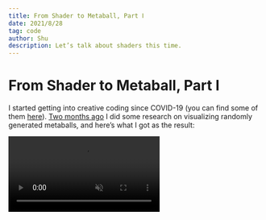 ```yaml
---
title: From Shader to Metaball, Part Ⅰ
date: 2021/8/28
tag: code
author: Shu
description: Let’s talk about shaders this time.
---
```



<Head>
  <meta name="twitter:card" content="summary_large_image" />
  <meta
    name="twitter:image"
    content="https://shud.in/images/card-metaballs1.png"
  />
  <meta name="og:title" content="From Shader to Metaball, Part Ⅰ" />
  <meta name="og:image" content="https://shud.in/images/card-metaballs1.png" />
</Head>

# From Shader to Metaball, Part Ⅰ

I started getting into creative coding since COVID-19 (you can find some of them [here](https://works.shud.in/creative-coding)). [Two months ago](https://twitter.com/shuding_/status/1414325136375877642) I did some research on visualizing randomly generated metaballs, and here’s what I got as the result:

<video src="/images/metaballs.mp4" autoPlay muted loop playsInline />

I also deployed it to [metaballs.vercel.app](https://metaballs.vercel.app), so you can play around with it.

In the meantime a lot of people have reached out to me about the tech details, and I think it might be fun to write about it. So in my following blog posts I’ll share how you can create the same thing, without too much knowledge about computer graphics.

In this first part let’s talk about _shaders_.

## Shaders

What are shaders? You probably already knew the **[tixy.land](https://tixy.land)** website created by [@aemkei](https://twitter.com/aemkei/status/1323399877611708416). From Martin’s own words:

> Control the size and color of a 16x16 dot matrix with a single JavaScript function.

The `tixy` function, is _almost_ a fragment shader. **It takes the coordinates of a screen pixel and returns the corresponding color of that pixel**. In short, it’s a “`(x, y) => color`” function.

Of course you can also pass other parameters to the shader, such as mouse position, time, window size, etc. But overall this is a simple and powerful concept. Hundreds of beautiful animations were created with it, you can find them from that [Twitter thread](https://twitter.com/aemkei/status/1323399877611708416) (and [here](https://twitter.com/shuding_/status/1324763353533698049) is mine).

### A Simple Example

For example, we have the following _simplified_ shader function that returns the _brightness_ of that coordinate:

```js
// `x` and `y` range from 0 to 1, representing the coordinate of a pixel.
// A number between 0 and 1 is returned, representing the brightness of it.
function myShader(x, y) {
  return x
}
```

Say we’re running this shader function for each pixel of a 9×9 screen, it will return the following values for each pixel:

  const rows = []
  const displaySize = `min(${~~(42 * scale) + "px"}, ${80 / (size + 1)}vw)`
  const negQuarterDisplaySize = `min(${-~~(10.5 * scale) + "px"}, ${
    -20 / (size + 1)
  }vw)`
  for (let i = 0; i < size + 1; i++) {
    const cols = []
    for (let j = 0; j < size + 1; j++) {
      cols.push(
        <div key={j} className="block">
          {fn(j / size, i / size)}
        </div>
      )
    }
    rows.push(cols)
  }
  return (
    <div className="wrapper">
      <div className="screen">
        {header ? (
          <div className="header">
            <div className="coor corner">
              <sub>y</sub>⟍<sup>x</sup>
            </div>
            {rows.map((_, i) => {
              return (
                <div key={`h-${i}`} className="coor">
                  {i}/{size}
                </div>
              )
            })}
          </div>
        ) : null}
        {rows.map((r, i) => {
          return (
            <div key={i} className="row">
              {header ? (
                <div key={`r-${i}`} className="coor">
                  {i}/{size}
                </div>
              ) : null}
              {r.map((c) => {
                return c
              })}
            </div>
          )
        })}
      </div>
      <style jsx>{`
        .wrapper {
          text-align: center;
          padding: 1rem 0.5rem;
          font-feature-settings: "dlig", "kern", "frac", "ss01";
        }
        .screen {
          display: inline-block;
          margin-left: ${negQuarterDisplaySize};
          ${header
            ? ""
            : `border-top: 1px solid #ccc; border-left: 1px solid #ccc;`}
        }
        .row,
        .header {
          display: flex;
          font-size: 0.7rem;
        }
        .row :global(div.block),
        .coor {
          flex: 0 0 ${displaySize};
          width: ${displaySize};
          height: ${displaySize};
          border-right: 1px solid #ccc;
          border-bottom: 1px solid #ccc;
          display: flex;
          place-content: center;
          place-items: center;
          overflow: hidden;
        }
        .row .coor,
        .corner {
          border-bottom: none;
        }
        .header .coor {
          border-right: none;
        }
        .coor {
          color: #aaa;
          font-size: 1rem;
          font-weight: 300;
          font-variation-settings: "wght" 300;
        }
        .corner sup {
          margin-left: -4px;
          font-style: italic;
        }
        .corner sub {
          bottom: -0.5em;
          margin-right: -2px;
          font-style: italic;
        }
        @media screen and (max-width: 440px) {
          .row {
            font-size: 0.6rem;
          }
          .coor {
            font-size: 0.8rem;
          }
        }
      `}</style>
    </div>
  )
}

<DemoScreen size={8} fn={(x, y) => x} />

Since the return number represents the brightness of that pixel, the entire screen will look like this:

<DemoScreen
  size={8}
  fn={(x, y) => {
    const brightness = x * 100 + "%"
    return (
      <div
        style={{
          width: "100%",
          height: "100%",
          backgroundColor: `hsl(0, 0%, ${brightness})`,
        }}
      />
    )
  }}
/>

So, we’ve created a simple gradient shader. Now if we change the shader function to return `(x+y)/2` instead of just `x`, you will get this (think about it!):

<DemoScreen
  size={8}
  fn={(x, y) => {
    const brightness = (x + y) * 50 + "%"
    return (
      <div
        style={{
          width: "100%",
          height: "100%",
          backgroundColor: `hsl(0, 0%, ${brightness})`,
        }}
      />
    )
  }}
/>

### Disk

To draw 3-dimentianal metaballs, we need to think about 2d first. What’s the 2d reference of a 3d _ball_ ? Some might think it should be a circle, but actually a _ball_ in 2d should be a _disk_, and that’s fundamentally different from a _circle_.

In mathematics, a _ball_ is different from a _sphere_: a _ball_ is the volume space bounded by a _sphere_. Similarily, a _disk_ is the region in a plane bounded by a _circle_. So, we will be using the term _disk_ instead of _circle_ here.

Why is this important? Because in shaders, something to keep in mind is we’re usually tackling shapes with the “space” inside them, not just the “border” (will get this covered in future parts). Let’s assume that there is a disk centered at `(0.5, 0.5)` on the screen. And this time we define each pixel’s brightness with **the distance from the center of the disk to that pixel**:

```js
function myShader(x, y) {
  return Math.sqrt((x - 0.5) * (x - 0.5) + (y - 0.5) * (y - 0.5))
}
```

The value table should be:

<DemoScreen
  size={8}
  fn={(x, y) =>
    Math.sqrt((x - 0.5) * (x - 0.5) + (y - 0.5) * (y - 0.5)).toFixed(2)
  }
/>

And it looks like this:

<DemoScreen
  size={8}
  fn={(x, y) => {
    const brightness = Math.sqrt(
      (x - 0.5) * (x - 0.5) + (y - 0.5) * (y - 0.5)
    ).toFixed(2)
    return (
      <div
        style={{
          width: "100%",
          height: "100%",
          backgroundColor: `hsl(0, 0%, ${brightness * 100 + "%"})`,
        }}
      />
    )
  }}
/>

Since we use the distance to `(0.5, 0.5)` as the _brightness_ value, the pixels nearer to the screen center get darker.

How can we draw a disk? It isn’t hard to think about. If we choose `0.5` as the radius of our disk, we can simply return `0` as the brightness (black) if the distance is less or equal than `0.5`. Otherwise we will return `1` (white):

```js
function myShader(x, y) {
  const d = Math.sqrt((x - 0.5) * (x - 0.5) + (y - 0.5) * (y - 0.5)) - 0.5
  return d > 0 ? 1 : 0
}
```

Also we can refactor the code a bit:

```js
function distanceToDisk(x, y) {
  return Math.sqrt((x - 0.5) * (x - 0.5) + (y - 0.5) * (y - 0.5)) - 0.5
}

function myShader(x, y) {
  return distanceToDisk(x, y) > 0 ? 1 : 0
}
```

And we can see the shape of a disk (the numbers represent the `distanceToDisk` value):

<DemoScreen
  size={8}
  fn={(x, y) => {
    const v = Math.sqrt((x - 0.5) * (x - 0.5) + (y - 0.5) * (y - 0.5)) - 0.5
    const white = v > 0 ? 1 : 0
    return (
      <div
        style={{
          width: "100%",
          height: "100%",
          color: white ? "black" : "white",
          backgroundColor: white ? "white" : "black",
          display: "flex",
          alignItems: "center",
          justifyContent: "center",
        }}
      >
        {Math.round(v * 100) / 100}
      </div>
    )
  }}
/>

And if we make the screen larger, the shape will be smoother. This is how we draw a “2d ball” with shaders:

<DemoScreen
  scale={10 / 17}
  size={16}
  header={false}
  fn={(x, y) => {
    const brightness =
      Math.sqrt((x - 0.5) * (x - 0.5) + (y - 0.5) * (y - 0.5)) > 0.5 ? 1 : 0
    return (
      <div
        style={{
          width: "100%",
          height: "100%",
          backgroundColor: `hsl(0, 0%, ${brightness * 100 + "%"})`,
        }}
      />
    )
  }}
/>

### Signed Distance Function (SDF)

The `distanceToDisk` function above, is a **SDF**:

```js
function distanceToDisk(x, y) {
  return Math.sqrt((x - 0.5) * (x - 0.5) + (y - 0.5) * (y - 0.5)) - 0.5
}
```

It simply returns the signed distance from a coordinate to the border of a given disk. Sometimes, we can write it as the following to make it reusable:

```js
function distanceToDisk(x, y, ox, oy, r) {
  return Math.sqrt((x - ox) * (x - ox) + (y - oy) * (y - oy)) - r
}
```

**SDF** is another simple and powerful concept that we will write about it in Part Ⅱ. But if you write JavaScript, I think you are already familiar with the idea:

```js
// Sort an array with numbers.
arr.sort((a, b) => {
  return a - b
})
```

And we are calling it “signed distance from `b` to `a`” :-)

## If You Want to Learn More

- [https://tixy.land](https://tixy.land)
- [https://en.wikipedia.org/wiki/Disk\_(mathematics)](<https://en.wikipedia.org/wiki/Disk_(mathematics)>)
- [https://en.wikipedia.org/wiki/Signed_distance_function](https://en.wikipedia.org/wiki/Signed_distance_function)
- [https://thebookofshaders.com](https://thebookofshaders.com)
- [https://doersino.github.io/tixyz](https://doersino.github.io/tixyz)
